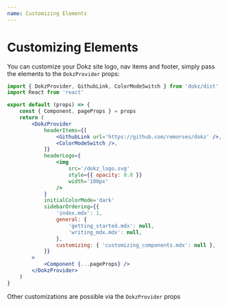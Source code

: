 ```yaml
---
name: Customizing Elements
---
```


# Customizing Elements

You can customize your Dokz site logo, nav items and footer, simply pass the elements to the `DokzProvider` props:

```jsx
import { DokzProvider, GithubLink, ColorModeSwitch } from 'dokz/dist'
import React from 'react'

export default (props) => {
    const { Component, pageProps } = props
    return (
        <DokzProvider
            headerItems={[
                <GithubLink url='https://github.com/remorses/dokz' />,
                <ColorModeSwitch />,
            ]}
            headerLogo={
                <img
                    src='/dokz_logo.svg'
                    style={{ opacity: 0.8 }}
                    width='100px'
                />
            }
            initialColorMode='dark'
            sidebarOrdering={{
                'index.mdx': 1,
                general: {
                    'getting_started.mdx': null,
                    'writing_mdx.mdx': null,
                },
                customizing: { 'customizing_components.mdx': null },
            }}
        >
            <Component {...pageProps} />
        </DokzProvider>
    )
}
```


Other customizations are possible via the `DokzProvider` props